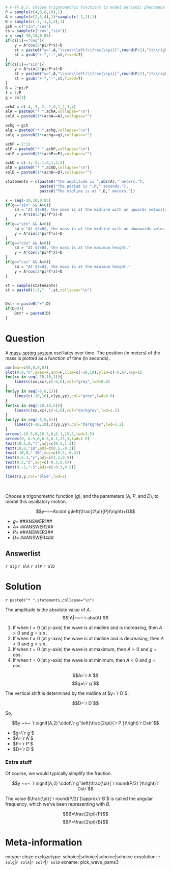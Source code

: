 ```r
# F-TF.B.5. Choose trigonometric functions to model periodic phenomena with specified amplitude, frequency, and midline.
P = sample(c(4,6,8,10),1)
A = sample(c(2,3,4),1)*sample(c(-1,1),1)
D = sample(c(-2,-1,1,2),1)
gch = c("sin","cos")
cs = sample(c("cos","sin"))
x = seq(-10,10,0.05)
if(cs[1]=="cos"){
    y = A*cos(2*pi/P*x)+D
    st = paste0("y=",A,"\\cos\\left(\\frac{\\pi}{",round(P/2),"}t\\right)+",D)
    st = gsub("+-","-",st,fixed=T)
}
if(cs[1]=="sin"){
    y = A*sin(2*pi/P*x)+D
    st = paste0("y=",A,"\\sin\\left(\\frac{\\pi}{",round(P/2),"}t\\right)+",D)
    st = gsub("+-","-",st,fixed=T)
}
B = 2*pi/P
f = 1/P
g = cs[1]

achA = c(-4,-3,-2,-1,0,1,2,3,4)
alA = paste0("* ",achA,collapse="\n")
solA = paste0(1*(achA==A),collapse="")

achg = gch
alg = paste0("* ",achg,collapse="\n")
solg = paste0(1*(achg==g),collapse="")

achP = 2:12
alP = paste0("* ",achP,collapse="\n")
solP = paste0(1*(achP==P),collapse="")

achD = c(-3,-2,-1,0,1,2,3)
alD = paste0("* ",achD,collapse="\n")
solD = paste0(1*(achD==D),collapse="")

statements = c(paste0("The amplitude is ",abs(A)," meters."),
               paste0("The period is ",P," seconds."),
               paste0("The midline is at ",D," meters."))

x = seq(-10,10,0.05)
if(g=="sin" && A>0){
    s4 = "At $t=0$, the mass is at the midline with an upwards velocity."
    y = A*sin(2*pi*f*x)+D
}
if(g=="sin" && A<0){
    s4 = "At $t=0$, the mass is at the midline with an downwards velocity."
    y = A*sin(2*pi*f*x)+D
}
if(g=="cos" && A>0){
    s4 = "At $t=0$, the mass is at the maximum height."
    y = A*cos(2*pi*f*x)+D
}
if(g=="cos" && A<0){
    s4 = "At $t=0$, the mass is at the minimum height."
    y = A*cos(2*pi*f*x)+D
}

st = sample(statements)
st = paste0(1:3,". ",st,collapse="\n")


Dstr = paste0("+",D)
if(D<0){
    Dstr = paste0(D)
}


```

Question
========

A [mass-spring system](https://en.wikipedia.org/wiki/Simple_harmonic_motion#Examples) oscillates over time. The position (in meters) of the mass is plotted as a function of time (in seconds).

```r
par(mar=c(0,0,0,0))
plot(0,0,"n",axes=F,ann=F,xlim=c(-10,10),ylim=c(-6,6),asp=1)
for(xx in seq(-10,10,1)){
    lines(c(xx,xx),c(-6,6),col="grey",lwd=0.8)    
}
for(yy in seq(-6,6,1)){
    lines(c(-10,10),c(yy,yy),col="grey",lwd=0.8)    
}
for(xx in seq(-10,10,5)){
    lines(c(xx,xx),c(-6,6),col="darkgrey",lwd=1.2)    
}
for(yy in seq(-5,5,5)){
    lines(c(-10,10),c(yy,yy),col="darkgrey",lwd=1.2)    
}
arrows(-10.5,0,10.5,0,0.1,15,3,lwd=1.5)
arrows(0,-6.5,0,6.5,0.1,15,3,lwd=1.5)
text(10.5,0,"t",adj=c(0.5,1.3))
text(10,0,"10",adj=c(0.5,-0.3))
text(-10,0,"-10",adj=c(0.5,-0.3))
text(0,6.3,"y",adj=c(1.3,0.5))
text(0,5,"5",adj=c(-0.3,0.5))
text(0,-5,"-5",adj=c(-0.3,0.5))

lines(x,y,col="blue",lwd=2)
```
\

Choose a trigonometric function ($g$), and the parameters ($A$, $P$, and $D$), to model this oscillatory motion.

$$y~=~A\cdot g\left(\frac{2\pi}{P}t\right)+D$$

* $g=$ ##ANSWER1##
* $A=$ ##ANSWER2##
* $P=$ ##ANSWER3##
* $D=$ ##ANSWER4##


Answerlist
--------

`r alg`
`r alA`
`r alP`
`r alD`

Solution
========

`r paste0("* ",statements,collapse="\n")`

The amplitude is the absolute value of $A$.
$$|A|~=~`r abs(A)`$$

1. If when $t=0$ (at $y$-axis) the wave is at midline and is increasing, then $A>0$ and $g=\sin$.
2. If when $t=0$ (at $y$-axis) the wave is at midline and is decreasing, then $A<0$ and $g=\sin$.
3. If when $t=0$ (at $y$-axis) the wave is at maximum, then $A>0$ and $g=\cos$.
4. If when $t=0$ (at $y$-axis) the wave is at minimum, then $A<0$ and $g=\cos$.

$$A=`r A`$$
$$g=\`r g`$$


The vertical shift is determined by the midline at $y=`r D`$.

$$D=`r D`$$

So,

$$y ~=~ `r signif(A,2)`\cdot\`r g`\left(\frac{2\pi}{`r P`}t\right)`r Dstr`$$

* $g=\`r g`$ 
* $A=`r A`$
* $P=`r P`$
* $D=`r D`$

### Extra stuff

Of course, we would typically simplify the fraction.


$$y ~=~ `r signif(A,2)`\cdot\`r g`\left(\frac{\pi}{`r round(P/2)`}t\right)`r Dstr`$$

The value $\frac{\pi}{`r round(P/2)`}\approx`r B`$ is called the angular frequency, which we've been representing with $B$.

$$B=\frac{2\pi}{P}$$
$$P=\frac{2\pi}{B}$$


Meta-information
============
extype: cloze
exclozetype: schoice|schoice|schoice|schoice
exsolution: `r solg`|`r solA`|`r solP`|`r solD`
exname: pick_wave_pams3